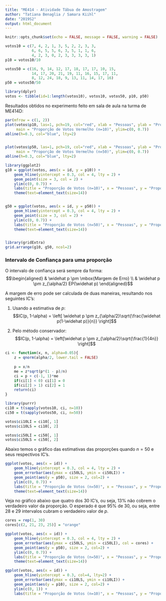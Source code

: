 ```yaml
---
title: "ME414 - Atividade Tábua de Amostragem"
author: "Tatiana Benaglia / Samara Kiihl"
date: "2019S2"
output: html_document
---
```


```r
knitr::opts_chunk$set(echo = FALSE, message = FALSE, warning = FALSE)
```


```r
votos10 = c(7, 4, 2, 1, 3, 5, 2, 2, 3, 3, 
            6, 6, 5, 5, 6, 3, 5, 1, 1, 6, 
            4, 2, 3, 0, 2, 3, 3, 3, 3, 1) 
p10 = votos10/10

votos50 = c(16, 9, 14, 12, 17, 18, 17, 17, 10, 15, 
            14, 17, 20, 21, 19, 11, 16, 15, 17, 11,
            8, 12, 24, 18, 9, 13, 11, 14, 17, 16)
p50 = votos50/50

library(dplyr)
votos <- tibble(id=1:length(votos10), votos10, votos50, p10, p50)
```

Resultados obtidos no experimento feito em sala de aula na turma de ME414D:

```r
par(mfrow = c(1, 2))
plot(votos$p10, las=1, pch=19, col="red", xlab = "Pessoas", ylab = "Proporção", 
     main = "Proporção de Votos Vermelho (n=10)", ylim=c(0, 0.7))
abline(h=0.3, col="blue", lty=2)


plot(votos$p50, las=1, pch=19, col="red", xlab = "Pessoas", ylab = "Proporção", 
     main = "Proporção de Votos Vermelho (n=50)", ylim=c(0, 0.7))
abline(h=0.3, col="blue", lty=2)
```

```r
library(ggplot2)
g10 = ggplot(votos, aes(x = id, y = p10)) +
    geom_hline(yintercept = 0.3, col = 4, lty = 2) + 
    geom_point(size = 3, col = 2) +
    ylim(c(0, 0.7)) + 
    labs(title = "Proporção de Votos (n=10)", x = "Pessoas", y = "Proporção") +
    theme(text=element_text(size=14)) 


g50 = ggplot(votos, aes(x = id, y = p50)) +
    geom_hline(yintercept = 0.3, col = 4, lty = 2) + 
    geom_point(size = 3, col = 2) +
    ylim(c(0, 0.7)) + 
    labs(title = "Proporção de Votos (n=50)", x = "Pessoas", y = "Proporção") +
    theme(text=element_text(size=14)) 


library(gridExtra)
grid.arrange(g10, g50, ncol=2)
```


### Intervalo de Confiança para uma proporção

O intervalo de confiança será sempre da forma:
$$\begin{aligned}
& \widehat p \pm \mbox{Margem de Erro} \\
& \widehat p \pm z_{\alpha/2} EP(\widehat p)
\end{aligned}$$

A margem de erro pode ser calculada de duas maneiras, resultando nos seguintes IC's:

1) Usando a estimativa de $p$:
$$IC(p, 1-\alpha) = \left[ \widehat p \pm z_{\alpha/2}\sqrt{\frac{\widehat p(1-\widehat p)}{n}} \right]$$

2) Pelo método conservador:
$$IC(p, 1-\alpha) = \left[\widehat p \pm z_{\alpha/2}\sqrt{\frac{1}{4n}} \right]$$

```r
ci <- function(x, n, alpha=0.05){
    z = qnorm(alpha/2, lower.tail = FALSE)
    
    p = x/n
    me = z*sqrt(p*(1 - p)/n)
    ci = p + c(-1, 1)*me
    if(ci[1] < 0) ci[1] = 0
    if(ci[2] > 1) ci[2] = 1
    return(ci)
}

library(purrr)
ci10 = t(sapply(votos10, ci, n=10))
ci50 = t(sapply(votos50, ci, n=50))

votos$ci10LI = ci10[, 1]
votos$ci10LS = ci10[, 2]

votos$ci50LI = ci50[, 1]
votos$ci50LS = ci50[, 2]

```

Abaixo temos o gráfico das estimativas das proporções quando $n=50$ e seus respectivos IC's.
```r
ggplot(votos, aes(x = id)) +
    geom_hline(yintercept = 0.3, col = 4, lty = 2) + 
    geom_errorbar(aes(ymax = ci50LS, ymin = ci50LI)) + 
    geom_point(aes(y = p50), size = 2, col=2) +
    ylim(c(0, 0.7)) + 
    labs(title = "Proporção de Votos (n=50)", x = "Pessoas", y = "Proporção") + 
    theme(text=element_text(size=14)) 
```

Veja no gráfico abaixo que quatro dos 30 IC's, ou seja, 13% não cobrem o verdadeiro valor da proporção. O esperado é que 95% de 30, ou seja, entre 28 e 29 intervalos cubram o verdadeiro valor de $p$.

```r
cores = rep(1, 30) 
cores[c(2, 21, 23, 25)] = "orange"

ggplot(votos, aes(x = id)) +
    geom_hline(yintercept = 0.3, col = 4, lty = 2) + 
    geom_errorbar(aes(ymax = ci50LS, ymin = ci50LI), col = cores) + 
    geom_point(aes(y = p50), size = 2, col=2) +
    ylim(c(0, 0.7)) + 
    labs(title = "Proporção de Votos (n=50)", x = "Pessoas", y = "Proporção") +
    theme(text=element_text(size=14)) 
```



```r
ggplot(votos, aes(x = id)) +
    geom_hline(yintercept = 0.3, col=4, lty=2) + 
    geom_errorbar(aes(ymax = ci10LS, ymin = ci10LI)) + 
    geom_point(aes(y = p10), size = 2, col=2) +
    ylim(c(0, 1)) + 
    labs(title = "Proporção de Votos (n=10)", x = "Pessoas", y = "Proporção")
```

